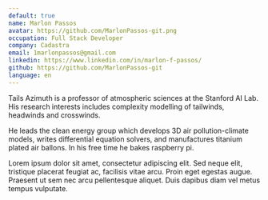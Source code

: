 ```yaml
---
default: true
name: Marlon Passos
avatar: https://github.com/MarlonPassos-git.png
occupation: Full Stack Developer
company: Cadastra
email: 1marlonpassos@gmail.com 
linkedin: https://www.linkedin.com/in/marlon-f-passos/
github: https://github.com/MarlonPassos-git
language: en
---
```


Tails Azimuth is a professor of atmospheric sciences at the Stanford AI Lab. His research interests includes complexity modelling of tailwinds, headwinds and crosswinds.

He leads the clean energy group which develops 3D air pollution-climate models, writes differential equation solvers, and manufactures titanium plated air ballons. In his free time he bakes raspberry pi.

Lorem ipsum dolor sit amet, consectetur adipiscing elit. Sed neque elit, tristique placerat feugiat ac, facilisis vitae arcu. Proin eget egestas augue. Praesent ut sem nec arcu pellentesque aliquet. Duis dapibus diam vel metus tempus vulputate.
